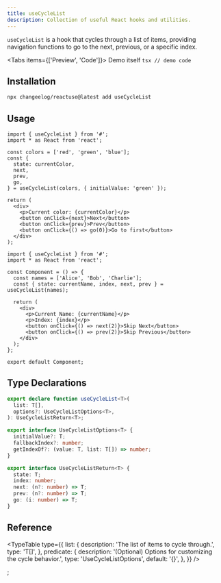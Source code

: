 ```yaml
---
title: useCycleList
description: Collection of useful React hooks and utilities.
---
```


`useCycleList` is a hook that cycles through a list of items, providing navigation functions to go to the next, previous, or a specific index.

<Tabs items={['Preview', 'Code']}>
  <Tab value="Preview">Demo itself</Tab>
  <Tab value="Code">```tsx // demo code ```</Tab>
</Tabs>

## Installation

```bash
npx changeelog/reactuse@latest add useCycleList
```

## Usage

```tsx
import { useCycleList } from '#';
import * as React from 'react';

const colors = ['red', 'green', 'blue'];
const {
  state: currentColor,
  next,
  prev,
  go,
} = useCycleList(colors, { initialValue: 'green' });

return (
  <div>
    <p>Current color: {currentColor}</p>
    <button onClick={next}>Next</button>
    <button onClick={prev}>Prev</button>
    <button onClick={() => go(0)}>Go to first</button>
  </div>
);
```

```tsx
import { useCycleList } from '#';
import * as React from 'react';

const Component = () => {
  const names = ['Alice', 'Bob', 'Charlie'];
  const { state: currentName, index, next, prev } = useCycleList(names);

  return (
    <div>
      <p>Current Name: {currentName}</p>
      <p>Index: {index}</p>
      <button onClick={() => next(2)}>Skip Next</button>
      <button onClick={() => prev(2)}>Skip Previous</button>
    </div>
  );
};

export default Component;
```

## Type Declarations

```ts
export declare function useCycleList<T>(
  list: T[],
  options?: UseCycleListOptions<T>,
): UseCycleListReturn<T>;

export interface UseCycleListOptions<T> {
  initialValue?: T;
  fallbackIndex?: number;
  getIndexOf?: (value: T, list: T[]) => number;
}

export interface UseCycleListReturn<T> {
  state: T;
  index: number;
  next: (n?: number) => T;
  prev: (n?: number) => T;
  go: (i: number) => T;
}
```

## Reference

<TypeTable
  type={{
    list: {
      description: 'The list of items to cycle through.',
      type: 'T[]',
    },
    predicate: {
      description: '(Optional) Options for customizing the cycle behavior.',
      type: 'UseCycleListOptions<T>',
      default: '{}',
    },
  }}
/>


;
